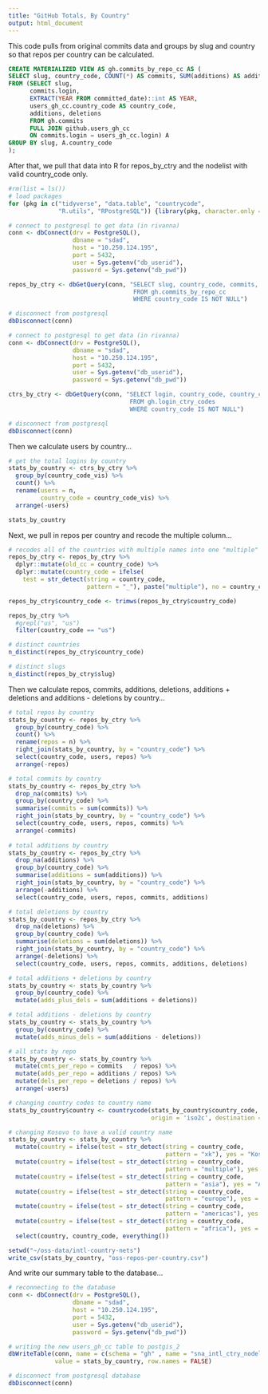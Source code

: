 ```yaml
---
title: "GitHub Totals, By Country"
output: html_document
---
```


This code pulls from original commits data and groups by slug and country so that repos per country can be calculated.

```sql
CREATE MATERIALIZED VIEW AS gh.commits_by_repo_cc AS (
SELECT slug, country_code, COUNT(*) AS commits, SUM(additions) AS additions, SUM(deletions) AS deletions
FROM (SELECT slug, 
	  commits.login, 
	  EXTRACT(YEAR FROM committed_date)::int AS YEAR, 
	  users_gh_cc.country_code AS country_code, 
	  additions, deletions
	  FROM gh.commits 
	  FULL JOIN github.users_gh_cc 
	  ON commits.login = users_gh_cc.login) A
GROUP BY slug, A.country_code
); 
```

After that, we pull that data into R for repos_by_ctry and the nodelist with valid country_code only.

```r
#rm(list = ls())
# load packages 
for (pkg in c("tidyverse", "data.table", "countrycode",
              "R.utils", "RPostgreSQL")) {library(pkg, character.only = TRUE)}

# connect to postgresql to get data (in rivanna)
conn <- dbConnect(drv = PostgreSQL(), 
                  dbname = "sdad", 
                  host = "10.250.124.195", 
                  port = 5432, 
                  user = Sys.getenv("db_userid"), 
                  password = Sys.getenv("db_pwd"))

repos_by_ctry <- dbGetQuery(conn, "SELECT slug, country_code, commits, additions, deletions
                                   FROM gh.commits_by_repo_cc
                                   WHERE country_code IS NOT NULL")

# disconnect from postgresql
dbDisconnect(conn)

# connect to postgresql to get data (in rivanna)
conn <- dbConnect(drv = PostgreSQL(), 
                  dbname = "sdad", 
                  host = "10.250.124.195", 
                  port = 5432, 
                  user = Sys.getenv("db_userid"), 
                  password = Sys.getenv("db_pwd"))

ctrs_by_ctry <- dbGetQuery(conn, "SELECT login, country_code, country_code_di, country_code_vis
                                  FROM gh.login_ctry_codes
                                  WHERE country_code IS NOT NULL")

# disconnect from postgresql
dbDisconnect(conn)
```

Then we calculate users by country... 

```r
# get the total logins by country 
stats_by_country <- ctrs_by_ctry %>% 
  group_by(country_code_vis) %>% 
  count() %>%
  rename(users = n, 
         country_code = country_code_vis) %>% 
  arrange(-users)

stats_by_country
```

Next, we pull in repos per country and recode the multiple column... 

```r
# recodes all of the countries with multiple names into one "multiple" category 
repos_by_ctry <- repos_by_ctry %>% 
  dplyr::mutate(old_cc = country_code) %>% 
  dplyr::mutate(country_code = ifelse(
    test = str_detect(string = country_code, 
                      pattern = "_"), paste("multiple"), no = country_code)) 

repos_by_ctry$country_code <- trimws(repos_by_ctry$country_code)

repos_by_ctry %>% 
  #grepl("us", "us")
  filter(country_code == "us")

# distinct countries 
n_distinct(repos_by_ctry$country_code)

# distinct slugs 
n_distinct(repos_by_ctry$slug)

```

Then we calculate repos, commits, additions, deletions, additions + deletions and additions - deletions by country... 

```r
# total repos by country 
stats_by_country <- repos_by_ctry %>% 
  group_by(country_code) %>% 
  count() %>% 
  rename(repos = n) %>% 
  right_join(stats_by_country, by = "country_code") %>%    
  select(country_code, users, repos) %>% 
  arrange(-repos)

# total commits by country 
stats_by_country <- repos_by_ctry %>% 
  drop_na(commits) %>% 
  group_by(country_code) %>% 
  summarise(commits = sum(commits)) %>% 
  right_join(stats_by_country, by = "country_code") %>%    
  select(country_code, users, repos, commits) %>% 
  arrange(-commits)
  
# total additions by country 
stats_by_country <- repos_by_ctry %>% 
  drop_na(additions) %>% 
  group_by(country_code) %>% 
  summarise(additions = sum(additions)) %>% 
  right_join(stats_by_country, by = "country_code") %>% 
  arrange(-additions) %>% 
  select(country_code, users, repos, commits, additions)

# total deletions by country 
stats_by_country <- repos_by_ctry %>% 
  drop_na(deletions) %>%
  group_by(country_code) %>% 
  summarise(deletions = sum(deletions)) %>% 
  right_join(stats_by_country, by = "country_code") %>% 
  arrange(-deletions) %>% 
  select(country_code, users, repos, commits, additions, deletions)

# total additions + deletions by country 
stats_by_country <- stats_by_country %>% 
  group_by(country_code) %>% 
  mutate(adds_plus_dels = sum(additions + deletions))

# total additions - deletions by country 
stats_by_country <- stats_by_country %>% 
  group_by(country_code) %>% 
  mutate(adds_minus_dels = sum(additions - deletions))

# all stats by repo 
stats_by_country <- stats_by_country %>% 
  mutate(cmts_per_repo = commits   / repos) %>% 
  mutate(adds_per_repo = additions / repos) %>% 
  mutate(dels_per_repo = deletions / repos) %>% 
  arrange(-users)

# changing country codes to country name 
stats_by_country$country <- countrycode(stats_by_country$country_code, 
                                        origin = 'iso2c', destination = 'country.name')

# changing Kosovo to have a valid country name 
stats_by_country <- stats_by_country %>% 
  mutate(country = ifelse(test = str_detect(string = country_code, 
                                            pattern = "xk"), yes = "Kosovo", no = country)) %>% 
  mutate(country = ifelse(test = str_detect(string = country_code, 
                                            pattern = "multiple"), yes = "Multiple Countries", no = country)) %>% 
  mutate(country = ifelse(test = str_detect(string = country_code, 
                                            pattern = "asia"), yes = "Asia", no = country)) %>% 
  mutate(country = ifelse(test = str_detect(string = country_code, 
                                            pattern = "europe"), yes = "Europe", no = country)) %>% 
  mutate(country = ifelse(test = str_detect(string = country_code, 
                                            pattern = "americas"), yes = "The Americas", no = country)) %>% 
  mutate(country = ifelse(test = str_detect(string = country_code, 
                                            pattern = "africa"), yes = "Africa", no = country)) %>%
  select(country, country_code, everything())

setwd("~/oss-data/intl-country-nets")
write_csv(stats_by_country, "oss-repos-per-country.csv")
```

And write our summary table to the database... 

```r
# reconnecting to the database 
conn <- dbConnect(drv = PostgreSQL(), 
                  dbname = "sdad", 
                  host = "10.250.124.195", 
                  port = 5432, 
                  user = Sys.getenv("db_userid"), 
                  password = Sys.getenv("db_pwd"))

# writing the new users_gh_cc table to postgis_2
dbWriteTable(conn, name = c(schema = "gh" , name = "sna_intl_ctry_nodelist"), 
             value = stats_by_country, row.names = FALSE)

# disconnect from postgresql database  
dbDisconnect(conn)
```












